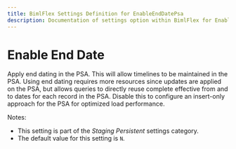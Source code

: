 ---
title: BimlFlex Settings Definition for EnableEndDatePsa
description: Documentation of settings option within BimlFlex for EnableEndDatePsa
---
<head>
  <meta name="varigenceProduct" content="BimlFlex"></meta>
  <meta name="varigenceArticleType" content="Reference"></meta>
</head>


# Enable End Date

Apply end dating in the PSA. This will allow timelines to be maintained in the PSA. Using end dating requires more resources since updates are applied on the PSA, but allows queries to directly reuse complete effective from and to dates for each record in the PSA. Disable this to configure an insert-only approach for the PSA for optimized load performance.

Notes:

* This setting is part of the *Staging Persistent* settings category.
* The default value for this setting is `N`.
